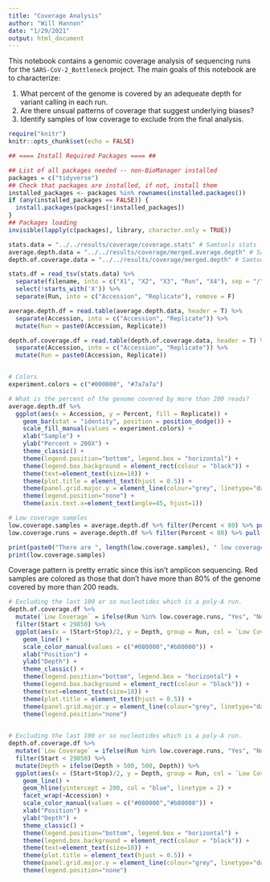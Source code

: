 ```yaml
---
title: "Coverage Analysis"
author: "Will Hannon"
date: "1/29/2021"
output: html_document
---
```


This notebook contains a genomic coverage analysis of sequencing runs for the `SARS-CoV-2_Bottleneck` project. The main goals of this notebook are to characterize: 

1. What percent of the genome is covered by an adequeate depth for variant calling in each run.
2. Are there unsual patterns of coverage that suggest underlying biases?  
3. Identify samples of low coverage to exclude from the final analysis.

```r
require("knitr")
knitr::opts_chunk$set(echo = FALSE)
```

```r

## ==== Install Required Packages ==== ##

## List of all packages needed -- non-BioManager installed
packages = c("tidyverse")
## Check that packages are installed, if not, install them
installed_packages <- packages %in% rownames(installed.packages())
if (any(installed_packages == FALSE)) {
  install.packages(packages[!installed_packages])
}
## Packages loading
invisible(lapply(c(packages), library, character.only = TRUE))

```

```r

stats.data = "../../results/coverage/coverage.stats" # Samtools stats
average.depth.data = "../../results/coverage/merged.average.depth" # Samtools average depth
depth.of.coverage.data = "../../results/coverage/merged.depth" # Samtools depth 

```

```r

stats.df = read_tsv(stats.data) %>% 
  separate(filename, into = c("X1", "X2", "X3", "Run", "X4"), sep = "/") %>% 
  select(!starts_with('X')) %>% 
  separate(Run, into = c("Accession", "Replicate"), remove = F)

average.depth.df = read.table(average.depth.data, header = T) %>% 
  separate(Accession, into = c("Accession", "Replicate")) %>% 
  mutate(Run = paste0(Accession, Replicate))

depth.of.coverage.df = read.table(depth.of.coverage.data, header = T) %>% 
  separate(Accession, into = c("Accession", "Replicate")) %>% 
  mutate(Run = paste0(Accession, Replicate))


# Colors 
experiment.colors = c("#000000", "#7a7a7a")
```

```r

# What is the percent of the genome covered by more than 200 reads?
average.depth.df %>% 
  ggplot(aes(x = Accession, y = Percent, fill = Replicate)) + 
    geom_bar(stat = "identity", position = position_dodge()) + 
    scale_fill_manual(values = experiment.colors) +
    xlab("Sample") +
    ylab("Percent > 200X") +
    theme_classic() +
    theme(legend.position="bottom", legend.box = "horizontal") +
    theme(legend.box.background = element_rect(colour = "black")) +
    theme(text=element_text(size=18)) +
    theme(plot.title = element_text(hjust = 0.5)) +
    theme(panel.grid.major.y = element_line(colour="grey", linetype="dashed")) +
    theme(legend.position="none") +
    theme(axis.text.x=element_text(angle=45, hjust=1))

# Low coverage samples
low.coverage.samples = average.depth.df %>% filter(Percent < 80) %>% pull(Accession)
low.coverage.runs = average.depth.df %>% filter(Percent < 80) %>% pull(Run)

print(paste0("There are ", length(low.coverage.samples), " low coverage samples: "))
print(low.coverage.samples)

```

Coverage pattern is pretty erratic since this isn't amplicon sequencing. Red samples are colored as those that don't have more than 80% of the genome covered by more than 200 reads. 

```r

# Excluding the last 100 or so nucleotides which is a poly-A run. 
depth.of.coverage.df %>% 
  mutate(`Low Coverage` = ifelse(Run %in% low.coverage.runs, "Yes", "No")) %>% 
  filter(Start < 29850) %>% 
  ggplot(aes(x = (Start+Stop)/2, y = Depth, group = Run, col = `Low Coverage`))+
    geom_line() + 
    scale_color_manual(values = c("#080000","#b80000")) +
    xlab("Position") +
    ylab("Depth") +
    theme_classic() +
    theme(legend.position="bottom", legend.box = "horizontal") +
    theme(legend.box.background = element_rect(colour = "black")) +
    theme(text=element_text(size=18)) +
    theme(plot.title = element_text(hjust = 0.5)) +
    theme(panel.grid.major.y = element_line(colour="grey", linetype="dashed")) +
    theme(legend.position="none") 
    

```


```r

# Excluding the last 100 or so nucleotides which is a poly-A run. 
depth.of.coverage.df %>% 
  mutate(`Low Coverage` = ifelse(Run %in% low.coverage.runs, "Yes", "No")) %>% 
  filter(Start < 29850) %>% 
  mutate(Depth = ifelse(Depth > 500, 500, Depth)) %>% 
  ggplot(aes(x = (Start+Stop)/2, y = Depth, group = Run, col = `Low Coverage`))+
    geom_line() + 
    geom_hline(yintercept = 200, col = "blue", linetype = 2) + 
    facet_wrap(~Accession) + 
    scale_color_manual(values = c("#080000","#b80000")) +
    xlab("Position") +
    ylab("Depth") +
    theme_classic() +
    theme(legend.position="bottom", legend.box = "horizontal") +
    theme(legend.box.background = element_rect(colour = "black")) +
    theme(text=element_text(size=18)) +
    theme(plot.title = element_text(hjust = 0.5)) +
    theme(panel.grid.major.y = element_line(colour="grey", linetype="dashed")) +
    theme(legend.position="none") 
    

```


